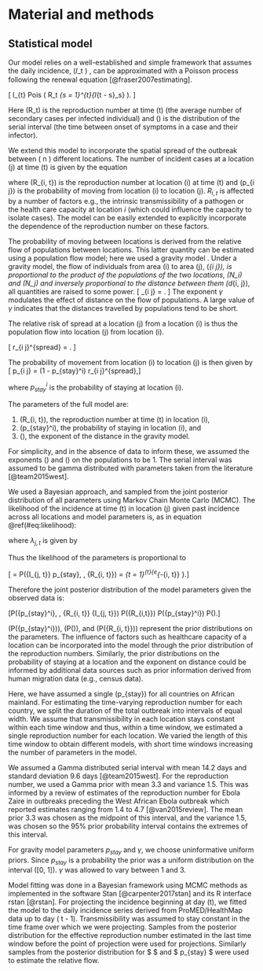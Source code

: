 # Material and methods
## Statistical model
Our model relies on a well-established and simple framework 
that assumes the daily incidence, \(𝐼_t \) , can be approximated with a
Poisson process following the renewal equation
[@fraser2007estimating]. 

\[
  I_{t} \sim 
  Pois
  \left( 
    R_t \sum_{s = 1}^{t}{I_{t - s}\omega_s}
  \right).
\]

Here \(R_t\) is the reproduction number at time \(t\) (the average 
number of secondary cases per infected individual) and \(\omega\)
is the distribution of the serial interval (the time between onset of 
symptoms in a case and their infector).

We extend this model to incorporate the spatial spread of the
outbreak between  \( n \) different locations.
The number of incident cases at a location \(j\) at time \(t\) is
given by the equation
\begin{align}
  I_{j, t} \sim 
  Pois\left( 
  \sum_{i = 1}^{n} 
  {\left( p_{i \rightarrow j}
  R_{i, t} \sum_{s = 1}^{t}{I_{i, t - s} \omega_{s}}
  \right)} 
  \right),
  (\#eq:likelihood)
\end{align}

where \(R_{i, t}\) is the reproduction number at location \(i\) at time
\(t\) and \(p_{i \rightarrow j}\) is the probability of moving from
location \(i\) to location \(j\). $R_{i, t}$ is
affected by a number of factors e.g., the intrinsic
transmissibility of a pathogen or the health care capacity at location
$i$ (which could influence the capacity to isolate cases). 
The model can be easily extended to explicitly incorporate the
dependence of the reproduction number on these factors. 

The probability of moving between locations is derived from the
relative flow of populations between locations.
This latter quantity can be estimated using a population flow
model; here we used a gravity model \citep{GROSCHE2007175}. 
Under a gravity model, the flow of individuals from area \(i\) to area \(j\),
\(\phi_{i \rightarrow j}\), is proportional to the product of the
populations of the two locations, \(N_i\) and \(N_j\) and inversely
proportional to the distance between them \(d_{i, j}\), all quantities
are raised to some power.
\[
  \phi_{i \rightarrow j} =  \frac{N_i^{\alpha}N_j^{\beta}}{d_{i, j}^{\gamma}}.
\]
 The exponent $\gamma$ modulates the effect of distance on the flow of
populations. A large value of $\gamma$ indicates that the
distances travelled by populations tend to be short.

The relative risk of spread at a location \(j\) from a location \(i\)
is thus the population flow into location \(j\) from location \(i\).

\[
  r_{i \rightarrow j}^{spread} = \frac{\phi_{i \rightarrow
  j}}{\sum_{x}{\phi_{i \rightarrow
  x}}}.
\]

The probability of movement from location \(i\) to location \(j\) is 
then given by
\[  p_{i \rightarrow j} = (1 - p_{stay}^i) r_{i \rightarrow j}^{spread},\]

where $p_{stay}^i$ is the probability of staying at location
\(i\). 

\subsection{Statistical inference of model parameters}

The parameters of the full model are: 

1.  \(R_{i, t}\), the reproduction number at time \(t\) in location \(i\),
2.  \(p_{stay}^i\), the probability of staying in location \(i\), and 
3.  \(\gamma\), the exponent of the distance in the gravity model. 

For simplicity, and in the absence of data to inform these, 
we assumed the exponents \(\alpha \) and \(\beta\) on the
populations to be 1. The serial interval was assumed to be gamma 
distributed with parameters taken from the literature [@team2015west].

We used a Bayesian approach, and sampled from the joint posterior
distribution of all parameters  using Markov Chain Monte Carlo
(MCMC). The likelihood of the
incidence at time \(t\) in location \(j\) given past incidence across all 
locations and model parameters is, as in equation \@ref(#eq:likelihood): 

\begin{equation}
\begin{aligned} 
P(I_{j, t} \mid & p_{stay}, \gamma, \omega \\
& R_{1, t}, R_{2, t}, \dots , R_{n,t}, \\ 
& I_{1, 1}, I_{1, 2} \dots I_{1, t}, \\
& I_{2, 1}, I_{2, 2} \dots I_{2, t}, \\
& I_{n, 1}, I_{n, 2} \dots I_{n, t}) = 
e^{-\lambda_{j, t}}
  \frac{I_{j, t}^{\lambda_{j, t}}}{\lambda_{j, t} !}, 
\end{aligned}    
\end{equation}

where $\lambda_{j, t}$ is given by

\begin{equation}
\lambda_{j, t} = \sum_{i = 1}^n{\left(p_{i \rightarrow j}R_{i, t} \sum_{s
        = 1}^t{I_{i, t - s} \omega_{s}} \right)}.
(\#eq:lambdajt)		
\end{equation}

Thus the likelihood of the parameters is proportional to

\[\mathcal{L} = P(\{I_{j, t}\} \mid p_{stay}, \gamma, \{R_{i, t}\}) = 
 \prod_{t = 1}^{t}{e^{-\lambda_{i, t}} 
 \frac{I_{i, t}^{\lambda_{i, t}}}{\lambda_{i, t} !}}.\]

Therefore the joint posterior distribution of the model parameters 
given the observed data is:

\[P(\{p_{stay}^i\}, \gamma, \{R_{i, t}\} 
   \mid 
   \{I_{j, t}\}) 
   \propto  
   \mathcal{L} \times P(\{R_{i,t}\}) P(\{p_{stay}^i\}) P(\gamma).\]

\(P(\{p_{stay}^i\})\),  \(P(\gamma)\), and \(P(\{R_{i, t}\})\) 
represent the prior distributions on the parameters. The influence of
factors such as healthcare capacity of a location can be incorporated
into the model through the prior distribution of the reproduction
numbers. 
Similarly, the prior
distributions on the probability of staying at a location and the
exponent on distance could be informed by additional data sources 
such as prior information derived from human migration data (e.g., 
census data). 

Here, we have assumed a single \(p_{stay}\) for all 
countries on African mainland. For estimating the time-varying
reproduction number for each country, we split the duration of the
total outbreak into intervals of equal width. We assume that
transmissibility in each location stays constant within each time 
window and thus,
within a time window, we estimated  a single reproduction number for
each location. We varied the length of this
time window to obtain different models, with short time windows 
increasing
the number of parameters in the model.


We assumed a Gamma distributed serial interval with mean 14.2 
days and standard deviation 9.6 days [@team2015west]. 
For the reproduction number, we used a Gamma prior with mean 
3.3 and variance 1.5. This was informed by a review of 
estimates of the reproduction number for Ebola Zaire in 
outbreaks preceding the West African Ebola outbreak which 
reported estimates ranging from 1.4 to 4.7 [@van2015review]. 
The mean prior 3.3 was chosen as the midpoint of this interval, 
and the variance 1.5, was chosen so the 95% prior probability
interval contains the extremes of this interval.

For gravity model parameters $p_{stay}$ and $\gamma$, we 
choose uninformative uniform priors. 
Since $p_{stay}$ is a probability
the prior was a uniform distribution on the interval \([0, 1]\).
$\gamma$ was allowed to vary between 1 and 3.

Model fitting was done in a Bayesian framework using MCMC
methods as implemented in the software Stan [@carpenter2017stan] 
and its R interface rstan [@rstan]. For projecting the incidence
beginning at day \(t\), we fitted the model to the daily
incidence series derived from ProMED/HealthMap data up to day
\( t - 1\). Transmissibility was assumed to stay constant in the
time frame over which we were projecting. Samples from the 
posterior distribution for the effective reproduction
number estimated in the last time window before the point of
projection were used for projections. Similarly samples from the
posterior distribution for $ \gamma $ and $ p_{stay} $ were
used to estimate the relative flow.
